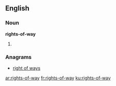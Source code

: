==English==

===Noun===
'''rights-of-way'''

# {{plural of|[[right-of-way]]}}

===Anagrams===
* [[right of ways#English|right of ways]]

[[ar:rights-of-way]]
[[fr:rights-of-way]]
[[ku:rights-of-way]]